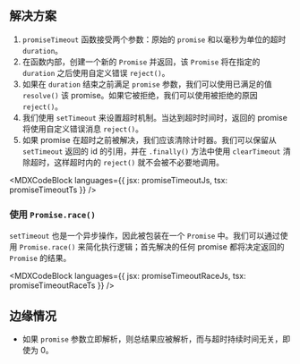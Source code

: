 

## 解决方案

1. `promiseTimeout` 函数接受两个参数：原始的 `promise` 和以毫秒为单位的超时 `duration`。
2. 在函数内部，创建一个新的 `Promise` 并返回，该 `Promise` 将在指定的 `duration` 之后使用自定义错误 `reject()`。
3. 如果在 `duration` 结束之前满足 `promise` 参数，我们可以使用已满足的值 `resolve()` 该 promise。如果它被拒绝，我们可以使用被拒绝的原因 `reject()`。
4. 我们使用 `setTimeout` 来设置超时机制。当达到超时时间时，返回的 promise 将使用自定义错误消息 `reject()`。
5. 如果 promise 在超时之前被解决，我们应该清除计时器。我们可以保留从 `setTimeout` 返回的 id 的引用，并在 `.finally()` 方法中使用 `clearTimeout` 清除超时，这样超时内的 `reject()` 就不会被不必要地调用。

<MDXCodeBlock languages={{ jsx: promiseTimeoutJs, tsx: promiseTimeoutTs }} />

### 使用 `Promise.race()`

`setTimeout` 也是一个异步操作，因此被包装在一个 `Promise` 中。我们可以通过使用 `Promise.race()` 来简化执行逻辑；首先解决的任何 promise 都将决定返回的 `Promise` 的结果。

<MDXCodeBlock languages={{ jsx: promiseTimeoutRaceJs, tsx: promiseTimeoutRaceTs }} />

## 边缘情况

* 如果 `promise` 参数立即解析，则总结果应被解析，而与超时持续时间无关，即使为 0。
